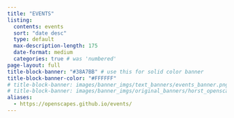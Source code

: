```yaml
---
title: "EVENTS"
listing:
  contents: events
  sort: "date desc"
  type: default
  max-description-length: 175
  date-format: medium
  categories: true # was 'numbered'
page-layout: full
title-block-banner: "#38A7BB" # use this for solid color banner
title-block-banner-color: "#FFFFFF"
# title-block-banner: images/banner_imgs/text_banners/events_banner.png
# title-block-banner: images/banner_imgs/original_banners/horst_openscapes_desert_breadcrumbs.png # adding text on top of image make image look glitchy?
aliases: 
  - https://openscapes.github.io/events/
--- 
```


